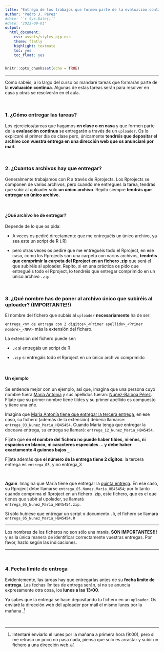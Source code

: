 ```yaml
---
title: "Entrega de los trabajos que formen parte de la evaluación continua"
author: "Pedro J. Pérez"
#date: "`r Sys.Date()`"
#date: "2023-09-01"
output:
  html_document: 
    css: assets/styles_pjp.css
    theme: flatly
    highlight: textmate
    toc: yes
    toc_float: yes
---
```


```r
knitr::opts_chunk$set(echo = TRUE)
```

------------------------------------------------------------------------

Como sabéis, a lo largo del curso os mandaré tareas que formarán parte de la **evaluación continua**. Algunas de estas tareas serán para resolver en casa y otras se resolverán en el aula.


<br>

### 1. ¿Cómo entregar las tareas?

Los ejercicios/tareas que hagamos **en clase o en casa** y que formen parte de la **evaluación continua** se entregarán a través de un `uploader`. Os lo explicaré el primer día de clase pero, únicamente **tendréis que depositar el archivo con vuestra entrega en una dirección web que os anunciaré por mail**.

<br>

### 2. ¿Cuantos archivos hay que entregar?

Generalmente trabajamos con R a través de Rprojects. Los Rprojects se componen de varios archivos, pero cuando me entregues la tarea, tendrás que subir al uploader solo **un único archivo**. Repito siempre **tendrás que entregar un único archivo**.

<br>

#### ¿Qué archivo he de entregar?

Depende de lo que os pida:

- A veces os pediré directamente que me entreguéis un único archivo, ya sea este un script de R (.R) 

- pero otras veces os pediré que me entreguéis todo el Rproject, en ese caso, como los Rprojects son una carpeta con varios archivos, **tendréis que comprimir la carpeta del Rproject en un fichero .zip** que será el que subiréis al uploader. Repito, si en una práctica os pido que entreguéis todo el Rproject, lo tendréis que entregar comprimido en un único archivo `.zip`. 

<br>

### 3. ¿Qué nombre has de poner al archivo único que subiréis al uploader? (IMPORTANTE!!)

El nombre del fichero que subáis al `uploader` **necesariamente** ha de ser:

`entrega_<nº de entrega con 2 digitos>_<Primer apellido>_<Primer nombre>_<NPA>` más la extensión del fichero. 

La extensión del fichero puede ser:

- `.R` si entregáis un script de R

- `.zip` si entregáis todo el Rproject en un único archivo comprimido

<br>

#### Un ejemplo

Se entiende mejor con un ejemplo, así que, imagina que una persona cuyo nombre fuera [María Antonia]{.underline} y sus apellidos fueran: [Nuñez-Balboa Pérez]{.underline}. Fíjate que su primer nombre tiene tildes y su primer apellido es compuesto y tiene una eñe.

Imagina que [María Antonía tiene que entregar la tercera entrega]{.underline}, en ese caso, su fichero (además de la extensión) debería llamarse: `entrega_03_Nunez_Maria_HB45454`. Cuando María tenga que entregar la doceava entrega, su entrega se llamará: `entrega_12_Nunez_Maria_HB45454`.

Fíjate que **en el nombre del fichero no puede haber tildes, ni eñes, ni espacios en blanco, ni caracteres especiales ... y debe haber exactamente 4 guiones bajos `_`**.

Fíjate además que **el número de la entrega tiene 2 dígitos**: la tercera entrega es `entrega_03`, y no entrega_3

<br>



**Again**: Imagina que María tiene que entregar la [quinta entrega]{.underline}. En ese caso, su Rproject debe llamarse `entrega_05_Nunez_Maria_HB45454`; por lo tanto cuando comprima el Rproject en un fichero .zip, este fichero, que es el que tienes que subir al upolader, se llamará `entrega_05_Nunez_Maria_HB45454.zip`. 

Si sólo hubiese que entregar un script o documento `.R`, el fichero se llamará `entrega_05_Nunez_Maria_HB45454.R`

------------------------------------------------------------------------

Los nombres de los ficheros no son sólo una manía, **SON IMPORTANTES!!!** y es la única manera de identificar correctamente vuestras entregas. Por favor, hazlo según las indicaciones.

------------------------------------------------------------------------

<br>

### 4. Fecha límite de entrega

Evidentemente, las tareas hay que entregarlas antes de su **fecha límite de entrega**. Las fechas límites de entrega serán, si no se anuncia expresamente otra cosa, los **lunes a las 13:00**.

Ya sabes que la entrega se hace depositando tu fichero en un `uploader`. Os enviaré la dirección web del uploader por mail el mismo lunes por la mañana .^[Intentaré enviarlo el lunes por la mañana a primera hora (9:00), pero si me retraso un poco no pasa nada, piensa que solo es arrastar y subir un fichero a una dirección web.]



<br>

<div class="tocify-extend-page" data-unique="tocify-extend-page" style="height: 0;"></div>



